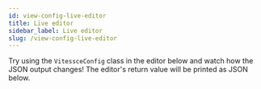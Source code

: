 ```yaml
---
id: view-config-live-editor
title: Live editor
sidebar_label: Live editor
slug: /view-config-live-editor
---
```


Try using the `VitessceConfig` class in the editor below and watch how the JSON output changes! The editor's return value will be printed as JSON below.

<LiveViewConfigEditor/>